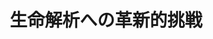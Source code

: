 ﻿---
title: "生命解析への革新的挑戦"
category: "生命理工学院"
vol: 75
interviewee: "相澤 康則"
url: "https://www.wrhi.iir.titech.ac.jp/people/yasunori-aizawa/"
tags: ["生物","生命","遺伝子","細胞","タンパク"]
pdf: "75-5-aizawa.pdf"
career: ""
preface: "生物学は現在、最も発展の著しい学問の一つである。そのため、次々と新たな問題が発生し、そのたびに従来の考え方が通用しなくなってくる。相澤研究室では、従来の常識では解決できないような難問を、ゲノム、RNA、タンパク質、細胞などのさまざまな視点で見ることにより解き明かそうと研究を行っている。先生の研究内容は広い分野にわたっているが、本稿ではその中から、ncRNAからの遺伝子の発見についてと、その遺伝子から見つかった非常に珍しいタンパク質の研究について述べていこう。"
---
